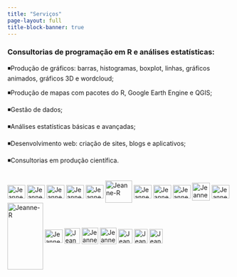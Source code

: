 ---
title: "Serviços"
page-layout: full
title-block-banner: true
---

### Consultorias de programação em R e análises estatísticas:

◾Produção de gráficos: barras, histogramas, boxplot, linhas, gráficos animados, gráficos 3D e wordcloud;

◾Produção de mapas com pacotes do R, Google Earth Engine e QGIS;

◾Gestão de dados;

◾Análises estatísticas básicas e avançadas;

◾Desenvolvimento web: criação de sites, blogs e aplicativos;

◾Consultorias em produção científica.

```{=html}
<div style="display: inline_block"; "text-align:left"><br>
  <img align="center" alt="Jeanne-HTML" height="30" width="40" src="https://raw.githubusercontent.com/devicons/devicon/master/icons/html5/html5-original.svg">
  <img align="center" alt="Jeanne-CSS" height="30" width="40" src="https://raw.githubusercontent.com/devicons/devicon/master/icons/css3/css3-original.svg">
  <img align="center" alt="Jeanne-Python" height="30" width="40" src="https://raw.githubusercontent.com/devicons/devicon/master/icons/python/python-original.svg">
  <img align="center" alt="Jeanne-R" height="30" width="40" src="https://cdn.jsdelivr.net/gh/devicons/devicon/icons/r/r-original.svg">
  <img align="center" alt="Jeanne-R" height="30" width="40" src="https://cdn.jsdelivr.net/gh/devicons/devicon/icons/javascript/javascript-original.svg">  
  <img align="center" alt="Jeanne-R" height="50" width="60" src="https://www.svgrepo.com/show/373827/markdown.svg"> 
    <img align="center" alt="Jeanne-R" height="30" width="40" src="https://cdn.jsdelivr.net/gh/devicons/devicon/icons/vscode/vscode-original.svg">
  <img align="center" alt="Jeanne-R" height="30" width="40" src="https://cdn.jsdelivr.net/gh/devicons/devicon/icons/rstudio/rstudio-original.svg">
  <img align="center" alt="Jeanne-R" height="30" width="40" src="https://cdn.jsdelivr.net/gh/devicons/devicon/icons/trello/trello-plain.svg">
  <img align="center" alt="Jeanne-R" height="40" width="40" src="https://img.icons8.com/?size=100&id=30888&format=png">
  <img align="center" alt="Jeanne-R" height="30" width="40" src="https://cdn.jsdelivr.net/gh/devicons/devicon/icons/slack/slack-original.svg">
  <img align="center" alt="Jeanne-R" height="150" width="80" src="https://images.ctfassets.net/nrgyaltdicpt/6DEXmiP0xGqamuwaKc0woS/9c21c4f5312c6870292c471ad3ecaa5e/overleaf_wide_colour_light_bg.svg">
  <img align="center" alt="Jeanne-R" height="30" width="40" src="https://www.mermaidchart.com/img/icon-logo.svg">
  <img align="center" alt="Jeanne-R" height="35" width="35" src="https://img.icons8.com/?size=48&id=nZoJhBpPfVev&format=png">
  <img align="center" alt="Jeanne-R" height="37" width="37" src="https://cdn.icon-icons.com/icons2/1508/PNG/512/googleearth-engine_104576.png">
  <img align="center" alt="Jeanne-R" height="37" width="37" src="https://cdn.jsdelivr.net/gh/devicons/devicon/icons/jupyter/jupyter-original-wordmark.svg">
  <img align="center" alt="Jeanne-R" height="32" width="32" src="https://upload.wikimedia.org/wikipedia/commons/7/77/Qgis-icon-3.0.png">
  <img align="center" alt="Jeanne-R" height="32" width="30" src="https://cdn-icons-png.flaticon.com/256/732/732221.png">
    <img align="center" alt="Jeanne-R" height="32" width="30" src="https://cdn-icons-png.flaticon.com/128/12222/12222589.png">
  
</div>
```
